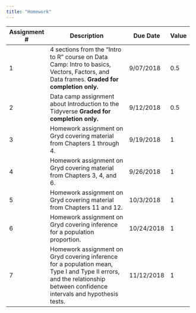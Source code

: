 ```yaml
---
title: "Homework"
---
```


+--------------+-----------------------------------------------+-----------+-------+
| Assignment # | Description                                   | Due Date  | Value |
+==============+===============================================+===========+=======+
|    1         | 4 sections from the "Intro to R" course on    | 9/07/2018 |  0.5  |
|              | Data Camp: Intro to basics, Vectors, Factors, |           |       |
|              | and Data frames.                              |           |       |
|              | **Graded for completion only.**               |           |       |
+--------------+-----------------------------------------------+-----------+-------+
|    2         | Data camp assignment about Introduction to    | 9/12/2018 |  0.5  |
|              | the Tidyverse                                 |           |       |
|              | **Graded for completion only.**               |           |       |
+--------------+-----------------------------------------------+-----------+-------+
|    3         | Homework assignment on Gryd covering material | 9/19/2018 |  1    |
|              | from Chapters 1 through 4.                    |           |       |
+--------------+-----------------------------------------------+-----------+-------+
|    4         | Homework assignment on Gryd covering material | 9/26/2018 |  1    |
|              | from Chapters 3, 4, and 6.                    |           |       |
+--------------+-----------------------------------------------+-----------+-------+
|    5         | Homework assignment on Gryd covering material | 10/3/2018 |  1    |
|              | from Chapters 11 and 12.                      |           |       |
+--------------+-----------------------------------------------+-----------+-------+
|    6         | Homework assignment on Gryd covering          | 10/24/2018|  1    |
|              | inference for a population proportion.        |           |       |
+--------------+-----------------------------------------------+-----------+-------+
|    7         | Homework assignment on Gryd covering          | 11/12/2018|  1    |
|              | inference for a population mean, Type I and   |           |       |
|              | Type II errors, and the relationship between  |           |       |
|              | confidence intervals and hypothesis tests.    |           |       |
+--------------+-----------------------------------------------+-----------+-------+
